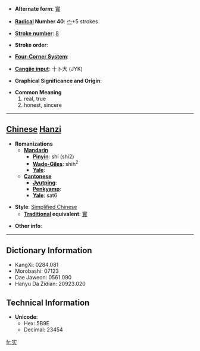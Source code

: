 * '''Alternate form''': [[實]]

* '''[[Wiktionary:Chinese radical index| Radical]] Number 40''': [[Wiktionary:Chinese radical index 宀|宀]]+5 strokes

* '''[[Wiktionary:Chinese total strokes index|Stroke number]]''': [[Wiktionary:Chinese total strokes index 8|8]]

* '''Stroke order''': 

* '''[[Wiktionary:Chinese four corner index|Four-Corner System]]''': 

* '''[[Wiktionary:Chinese Cangjie index|Cangjie input]]''': 十卜大 (JYK)

* '''Graphical Significance and Origin''': 

* '''Common Meaning'''
*#real, true
*# honest, sincere


----

== [[Chinese]] [[Hanzi]] ==

* '''Romanizations'''
** '''[[Mandarin]]'''
*** '''[[Pinyin]]''': shí (shi2)
*** '''[[Wade-Giles]]''': shih<sup>2</sup>
*** '''[[Yale]]''': 
** '''[[Cantonese]]'''
*** '''[[Jyutping]]''':
*** '''[[Penkyamp]]''': 
*** '''[[Yale]]''': sat6

* '''Style''': [[Simplified Chinese]] 
** '''[[Traditional Chinese|Traditional]] equivalent''': [[實]]

* '''Other info''': 

----

== Dictionary Information ==

* KangXi: 0284.081
* Morobashi: 07123
* Dae Jaweon: 0561.090
* Hanyu Da Zidian: 20923.020

== Technical Information ==

* '''Unicode''':
** Hex: 5B9E
** Decimal: 23454

[[fr:实]]